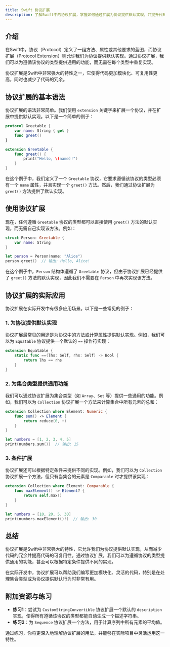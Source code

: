 ```yaml
---
title: Swift 协议扩展
description: 了解Swift中的协议扩展，掌握如何通过扩展为协议提供默认实现，并提升代码的可复用性和灵活性。
---
```


## 介绍

在Swift中，协议（Protocol）定义了一组方法、属性或其他要求的蓝图，而协议扩展（Protocol Extension）则允许我们为协议提供默认实现。通过协议扩展，我们可以为遵循该协议的类型提供通用的功能，而无需在每个类型中重复实现。

协议扩展是Swift中非常强大的特性之一，它使得代码更加模块化、可复用性更高，同时也减少了代码的冗余。

## 协议扩展的基本语法

协议扩展的语法非常简单。我们使用 `extension` 关键字来扩展一个协议，并在扩展中提供默认实现。以下是一个简单的例子：

```swift
protocol Greetable {
    var name: String { get }
    func greet()
}

extension Greetable {
    func greet() {
        print("Hello, \(name)!")
    }
}
```

在这个例子中，我们定义了一个 `Greetable` 协议，它要求遵循该协议的类型必须有一个 `name` 属性，并且实现一个 `greet()` 方法。然后，我们通过协议扩展为 `greet()` 方法提供了默认实现。

## 使用协议扩展

现在，任何遵循 `Greetable` 协议的类型都可以直接使用 `greet()` 方法的默认实现，而无需自己实现该方法。例如：

```swift
struct Person: Greetable {
    var name: String
}

let person = Person(name: "Alice")
person.greet()  // 输出: Hello, Alice!
```

在这个例子中，`Person` 结构体遵循了 `Greetable` 协议，但由于协议扩展已经提供了 `greet()` 方法的默认实现，因此我们不需要在 `Person` 中再次实现该方法。

## 协议扩展的实际应用

协议扩展在实际开发中有很多应用场景。以下是一些常见的例子：

### 1. 为协议提供默认实现

协议扩展最常见的用途是为协议中的方法或计算属性提供默认实现。例如，我们可以为 `Equatable` 协议提供一个默认的 `==` 操作符实现：

```swift
extension Equatable {
    static func ==(lhs: Self, rhs: Self) -> Bool {
        return lhs == rhs
    }
}
```

### 2. 为集合类型提供通用功能

我们可以通过协议扩展为集合类型（如 `Array`、`Set` 等）提供一些通用的功能。例如，我们可以为 `Collection` 协议扩展一个方法来计算集合中所有元素的总和：

```swift
extension Collection where Element: Numeric {
    func sum() -> Element {
        return reduce(0, +)
    }
}

let numbers = [1, 2, 3, 4, 5]
print(numbers.sum())  // 输出: 15
```

### 3. 条件扩展

协议扩展还可以根据特定条件来提供不同的实现。例如，我们可以为 `Collection` 协议扩展一个方法，但只有当集合的元素是 `Comparable` 时才提供该实现：

```swift
extension Collection where Element: Comparable {
    func maxElement() -> Element? {
        return self.max()
    }
}

let numbers = [10, 20, 5, 30]
print(numbers.maxElement()!)  // 输出: 30
```

## 总结

协议扩展是Swift中非常强大的特性，它允许我们为协议提供默认实现，从而减少代码的冗余并提高代码的可复用性。通过协议扩展，我们可以为遵循协议的类型提供通用的功能，甚至可以根据特定条件提供不同的实现。

在实际开发中，协议扩展可以帮助我们编写更加模块化、灵活的代码，特别是在处理集合类型或为协议提供默认行为时非常有用。

## 附加资源与练习

- **练习1**：尝试为 `CustomStringConvertible` 协议扩展一个默认的 `description` 实现，使得所有遵循该协议的类型都能自动生成一个描述字符串。
- **练习2**：为 `Sequence` 协议扩展一个方法，用于计算序列中所有元素的平均值。

通过练习，你将更深入地理解协议扩展的用法，并能够在实际项目中灵活运用这一特性。